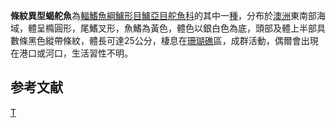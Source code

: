 {{Speciesbox 
| taxon = Atypichthys strigatus
| image = Atypichthys strigatus.jpg
| status = NE
| status_system = IUCN3.1
| authority = [[Günther|Günther]], 1860
| synonyms = *''Atypus strigatus''<br /><small>Günther, 1860</small>
}}
'''條紋異型蝎舵魚'''為[[輻鰭魚綱|輻鰭魚綱]][[鱸形目|鱸形目]][[鱸亞目|鱸亞目]][[舵魚科|舵魚科]]的其中一[[種|種]]，分布於[[澳洲|澳洲]]東南部海域，體呈橢圓形，尾鰭叉形，魚鰭為黃色，體色以銀白色為底，頭部及體上半部具數條黑色縱帶條紋，體長可達25公分，棲息在[[珊瑚礁|珊瑚礁]]區，成群活動，偶爾會出現在港口或河口，生活習性不明。

== 参考文献 ==
{{reflist}}
{{Taxonbar}}

[[Category:異型蝎舵魚屬|T]]